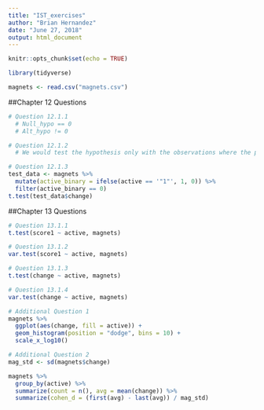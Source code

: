 ```yaml
---
title: "IST_exercises"
author: "Brian Hernandez"
date: "June 27, 2018"
output: html_document
---
```


```r
knitr::opts_chunk$set(echo = TRUE)

library(tidyverse)

magnets <- read.csv("magnets.csv")

```

##Chapter 12 Questions

```r

# Question 12.1.1
  # Null_hypo == 0
  # Alt_hypo != 0

# Question 12.1.2
  # We would test the hypothesis only with the observations where the patients were given the placebo: active == 1

# Question 12.1.3
test_data <- magnets %>%
  mutate(active_binary = ifelse(active == '"1"', 1, 0)) %>%
  filter(active_binary == 0)
t.test(test_data$change)

```

##Chapter 13 Questions

``` r

# Question 13.1.1
t.test(score1 ~ active, magnets)

# Question 13.1.2
var.test(score1 ~ active, magnets)

# Question 13.1.3
t.test(change ~ active, magnets)

# Question 13.1.4
var.test(change ~ active, magnets)

# Additional Question 1
magnets %>%
  ggplot(aes(change, fill = active)) +
  geom_histogram(position = "dodge", bins = 10) +
  scale_x_log10()

# Additional Question 2
mag_std <- sd(magnets$change)

magnets %>%
  group_by(active) %>%
  summarize(count = n(), avg = mean(change)) %>%
  summarize(cohen_d = (first(avg) - last(avg)) / mag_std)
  

```
